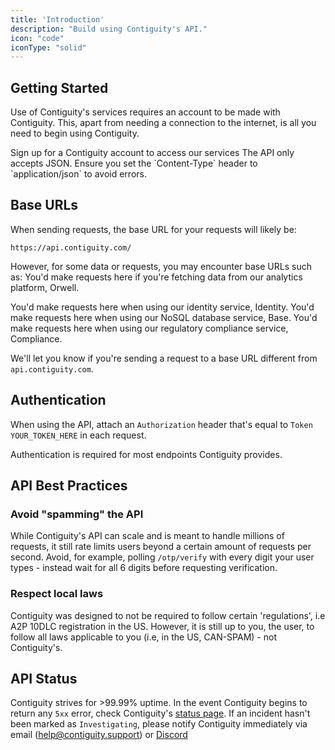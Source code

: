 ```yaml
---
title: 'Introduction'
description: "Build using Contiguity's API."
icon: "code"
iconType: "solid"
---
```


## Getting Started
Use of Contiguity's services requires an account to be made with Contiguity. This, apart from needing a connection to the internet, is all you need to begin using Contiguity.

<CardGroup cols={1}>
  <Card
    title="Create an Account"
    icon="user-plus"
    href="https://contiguity.com/onboarding/"
  >
    Sign up for a Contiguity account to access our services
  </Card>
</CardGroup>

<Note>
    The API only accepts JSON. Ensure you set the `Content-Type` header to `application/json` to avoid errors.
</Note>

## Base URLs
When sending requests, the base URL for your requests will likely be:
```
https://api.contiguity.com/
```

However, for some data or requests, you may encounter base URLs such as:
<AccordionGroup>
  <Accordion title="orwell.contiguity.com">
    You'd make requests here if you're fetching data from our analytics platform, Orwell.
  </Accordion>

  <Accordion title="api.identity.contiguity.com">
    You'd make requests here when using our identity service, Identity.
  </Accordion>

  <Accordion title="api.base.contiguity.co">
    You'd make requests here when using our NoSQL database service, Base.
  </Accordion>

  <Accordion title="api.compliance.contiguity.com">
    You'd make requests here when using our regulatory compliance service, Compliance.
  </Accordion>
</AccordionGroup>

We'll let you know if you're sending a request to a base URL different from `api.contiguity.com`.

## Authentication
When using the API, attach an `Authorization` header that's equal to `Token YOUR_TOKEN_HERE` in each request.

<Note>
    Authentication is required for most endpoints Contiguity provides.
</Note>

## API Best Practices

### Avoid "spamming" the API
While Contiguity's API can scale and is meant to handle millions of requests, it still rate limits users beyond a certain amount of requests per second. Avoid, for example, polling `/otp/verify` with every digit your user types - instead wait for all 6 digits before requesting verification.

### Respect local laws
Contiguity was designed to not be required to follow certain 'regulations', i.e A2P 10DLC registration in the US. However, it is still up to you, the user, to follow all laws applicable to you (i.e, in the US, CAN-SPAM) - not Contiguity's.

## API Status
Contiguity strives for >99.99% uptime. In the event Contiguity begins to return any `5xx` error, check Contiguity's [status page](https://status.contiguity.com). If an incident hasn't been marked as `Investigating`, please notify Contiguity immediately via email (help@contiguity.support) or [Discord](https://discord.gg/pCuTaY84Vy)


<Snippet />